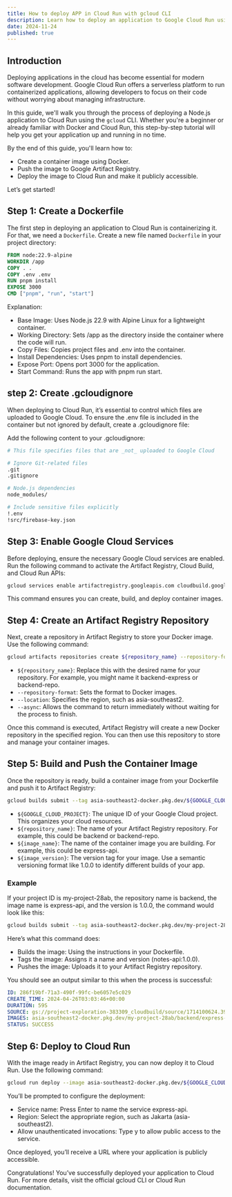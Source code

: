 ```yaml
---
title: How to deploy APP in Cloud Run with gcloud CLI
description: Learn how to deploy an application to Google Cloud Run using the gcloud CLI step-by-step.
date: 2024-11-24
published: true
---
```


## Introduction

Deploying applications in the cloud has become essential for modern software development. Google Cloud Run offers a serverless platform to run containerized applications, allowing developers to focus on their code without worrying about managing infrastructure.

In this guide, we'll walk you through the process of deploying a Node.js application to Cloud Run using the `gcloud` CLI. Whether you're a beginner or already familiar with Docker and Cloud Run, this step-by-step tutorial will help you get your application up and running in no time.

By the end of this guide, you'll learn how to:

- Create a container image using Docker.
- Push the image to Google Artifact Registry.
- Deploy the image to Cloud Run and make it publicly accessible.

Let’s get started!

## Step 1: Create a Dockerfile

The first step in deploying an application to Cloud Run is containerizing it. For that, we need a `Dockerfile`. Create a new file named `Dockerfile` in your project directory:

```Dockerfile title="Dockerfile"
FROM node:22.9-alpine
WORKDIR /app
COPY . .
COPY .env .env
RUN pnpm install
EXPOSE 3000
CMD ["pnpm", "run", "start"]
```

Explanation:

- Base Image: Uses Node.js 22.9 with Alpine Linux for a lightweight container.
- Working Directory: Sets /app as the directory inside the container where the code will run.
- Copy Files: Copies project files and .env into the container.
- Install Dependencies: Uses pnpm to install dependencies.
- Expose Port: Opens port 3000 for the application.
- Start Command: Runs the app with pnpm run start.

## step 2: Create .gcloudignore

When deploying to Cloud Run, it’s essential to control which files are uploaded to Google Cloud. To ensure the .env file is included in the container but not ignored by default, create a .gcloudignore file:

Add the following content to your .gcloudignore:

```bash title=".gcloudignore"
# This file specifies files that are _not_ uploaded to Google Cloud

# Ignore Git-related files
.git
.gitignore

# Node.js dependencies
node_modules/

# Include sensitive files explicitly
!.env
!src/firebase-key.json
```

## Step 3: Enable Google Cloud Services

Before deploying, ensure the necessary Google Cloud services are enabled. Run the following command to activate the Artifact Registry, Cloud Build, and Cloud Run APIs:

```bash
gcloud services enable artifactregistry.googleapis.com cloudbuild.googleapis.com run.googleapis.com
```

This command ensures you can create, build, and deploy container images.

## Step 4: Create an Artifact Registry Repository

Next, create a repository in Artifact Registry to store your Docker image. Use the following command:

```bash
gcloud artifacts repositories create ${repository_name} --repository-format=docker --location=asia-southeast2 --async
```

- `${repository_name}`: Replace this with the desired name for your repository. For example, you might name it backend-express or backend-repo.
- `--repository-format`: Sets the format to Docker images.
- `--location`: Specifies the region, such as asia-southeast2.
- `--async`: Allows the command to return immediately without waiting for the process to finish.

Once this command is executed, Artifact Registry will create a new Docker repository in the specified region. You can then use this repository to store and manage your container images.

## Step 5: Build and Push the Container Image

Once the repository is ready, build a container image from your Dockerfile and push it to Artifact Registry:

```bash
gcloud builds submit --tag asia-southeast2-docker.pkg.dev/${GOOGLE_CLOUD_PROJECT}/${repository_name}/${image_name}:${image_version}
```

- `${GOOGLE_CLOUD_PROJECT}`: The unique ID of your Google Cloud project. This organizes your cloud resources.
- `${repository_name}`: The name of your Artifact Registry repository. For example, this could be backend or backend-repo.
- `${image_name}`: The name of the container image you are building. For example, this could be express-api.
- `${image_version}`: The version tag for your image. Use a semantic versioning format like 1.0.0 to identify different builds of your app.

### Example

If your project ID is my-project-28ab, the repository name is backend, the image name is express-api, and the version is 1.0.0, the command would look like this:

```bash
gcloud builds submit --tag asia-southeast2-docker.pkg.dev/my-project-28ab/backend/express-api:1.0.0
```

Here’s what this command does:

- Builds the image: Using the instructions in your Dockerfile.
- Tags the image: Assigns it a name and version (notes-api:1.0.0).
- Pushes the image: Uploads it to your Artifact Registry repository.

You should see an output similar to this when the process is successful:

```yaml
ID: 286f19bf-71a3-490f-99fc-be6057e5c029
CREATE_TIME: 2024-04-26T03:03:46+00:00
DURATION: 59S
SOURCE: gs://project-exploration-383309_cloudbuild/source/1714100624.393471-07ce41ed4e744090a7839c608c7c4b94.tgz
IMAGES: asia-southeast2-docker.pkg.dev/my-project-28ab/backend/express-api:1.0.0
STATUS: SUCCESS
```

## Step 6: Deploy to Cloud Run

With the image ready in Artifact Registry, you can now deploy it to Cloud Run. Use the following command:

```bash
gcloud run deploy --image asia-southeast2-docker.pkg.dev/${GOOGLE_CLOUD_PROJECT}/${repository_name}/${image_name}:${image_version}
```

You’ll be prompted to configure the deployment:

- Service name: Press Enter to name the service express-api.
- Region: Select the appropriate region, such as Jakarta (asia-southeast2).
- Allow unauthenticated invocations: Type y to allow public access to the service.

Once deployed, you’ll receive a URL where your application is publicly accessible.

Congratulations! You’ve successfully deployed your application to Cloud Run. For more details, visit the official gcloud CLI or Cloud Run documentation.
